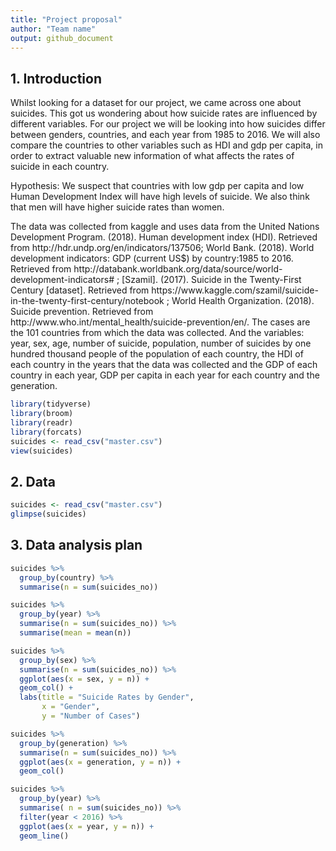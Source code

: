 ```yaml
---
title: "Project proposal"
author: "Team name"
output: github_document
---
```






## 1. Introduction
Whilst looking for a dataset for our project, we came across one about suicides. This got us wondering about how suicide rates are influenced by different variables. For our project we will be looking into how suicides differ between genders, countries, and each year from 1985 to 2016. We will also compare the countries to other variables such as HDI and gdp per capita, in order to extract valuable new information of what affects the rates of suicide in each country.

Hypothesis:
We suspect that countries with low gdp per capita and low Human Development Index will have high levels of suicide. We also think that men will have higher suicide rates than women.

The data was collected from kaggle and uses data from the United Nations Development Program. (2018). Human development index (HDI). Retrieved from http://hdr.undp.org/en/indicators/137506; World Bank. (2018). World development indicators: GDP (current US$) by country:1985 to 2016. Retrieved from http://databank.worldbank.org/data/source/world-development-indicators# ; [Szamil]. (2017). Suicide in the Twenty-First Century [dataset]. Retrieved from https://www.kaggle.com/szamil/suicide-in-the-twenty-first-century/notebook ; World Health Organization. (2018). Suicide prevention. Retrieved from http://www.who.int/mental_health/suicide-prevention/en/. The cases are the 101 countries from which the data was collected. And the variables: year, sex, age, number of suicide, population, number of suicides by one hundred thousand people of the population of each country, the HDI of each country in the years that the data was collected and the GDP of each country in each year, GDP per capita in each year for each country and the generation.

```r
library(tidyverse)
library(broom)
library(readr)
library(forcats)
suicides <- read_csv("master.csv")
view(suicides)
```

## 2. Data

```r
suicides <- read_csv("master.csv")
glimpse(suicides)
```

## 3. Data analysis plan

```r
suicides %>% 
  group_by(country) %>% 
  summarise(n = sum(suicides_no))
```

```r
suicides %>% 
  group_by(year) %>% 
  summarise(n = sum(suicides_no)) %>% 
  summarise(mean = mean(n))

```


```r
suicides %>% 
  group_by(sex) %>% 
  summarise(n = sum(suicides_no)) %>% 
  ggplot(aes(x = sex, y = n)) + 
  geom_col() +
  labs(title = "Suicide Rates by Gender",
       x = "Gender",
       y = "Number of Cases")
```

```r
suicides %>% 
  group_by(generation) %>% 
  summarise(n = sum(suicides_no)) %>% 
  ggplot(aes(x = generation, y = n)) + 
  geom_col()
```

```r
suicides %>% 
  group_by(year) %>% 
  summarise( n = sum(suicides_no)) %>% 
  filter(year < 2016) %>% 
  ggplot(aes(x = year, y = n)) + 
  geom_line() 
```



